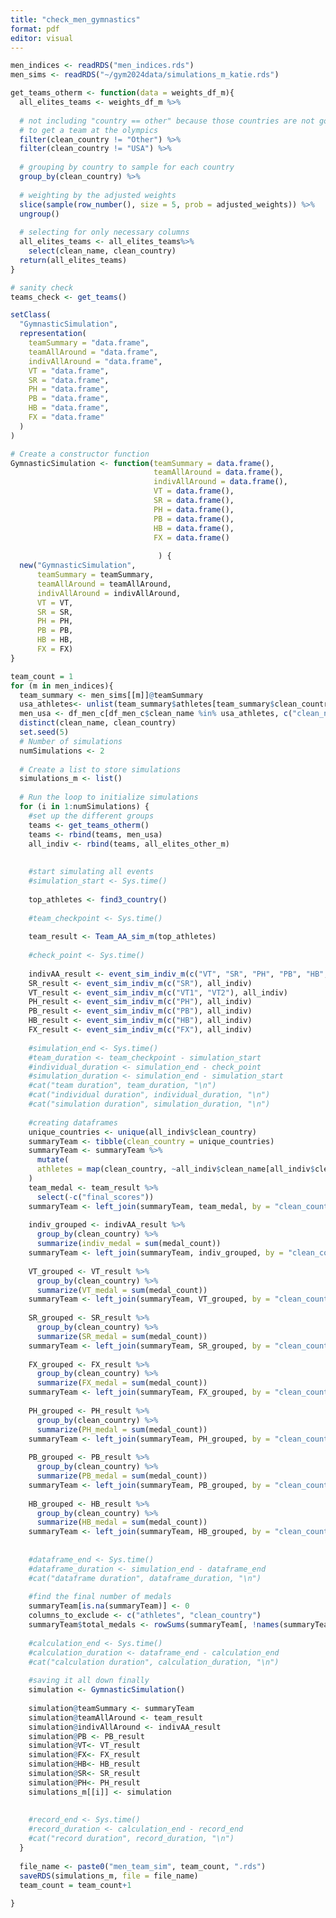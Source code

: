 ```yaml
---
title: "check_men_gymnastics"
format: pdf
editor: visual
---
```


```r
men_indices <- readRDS("men_indices.rds")
men_sims <- readRDS("~/gym2024data/simulations_m_katie.rds")
```

```r
get_teams_otherm <- function(data = weights_df_m){
  all_elites_teams <- weights_df_m %>%
    
  # not including "country == other" because those countries are not good enough 
  # to get a team at the olympics
  filter(clean_country != "Other") %>%
  filter(clean_country != "USA") %>%
    
  # grouping by country to sample for each country
  group_by(clean_country) %>%
    
  # weighting by the adjusted weights
  slice(sample(row_number(), size = 5, prob = adjusted_weights)) %>%
  ungroup()
  
  # selecting for only necessary columns
  all_elites_teams <- all_elites_teams%>%
    select(clean_name, clean_country)
  return(all_elites_teams)
}

# sanity check
teams_check <- get_teams()
```

```r
setClass(
  "GymnasticSimulation",
  representation(
    teamSummary = "data.frame",
    teamAllAround = "data.frame",
    indivAllAround = "data.frame",
    VT = "data.frame",
    SR = "data.frame",
    PH = "data.frame", 
    PB = "data.frame", 
    HB = "data.frame",
    FX = "data.frame"
  )
)

# Create a constructor function
GymnasticSimulation <- function(teamSummary = data.frame(),
                                teamAllAround = data.frame(),
                                indivAllAround = data.frame(),
                                VT = data.frame(),
                                SR = data.frame(),
                                PH = data.frame(), 
                                PB = data.frame(), 
                                HB = data.frame(),
                                FX = data.frame()
                              
                                 ) {
  new("GymnasticSimulation",
      teamSummary = teamSummary,
      teamAllAround = teamAllAround,
      indivAllAround = indivAllAround,
      VT = VT,
      SR = SR,
      PH = PH,
      PB = PB, 
      HB = HB, 
      FX = FX)
}

```

```r
team_count = 1
for (m in men_indices){
  team_summary <- men_sims[[m]]@teamSummary
  usa_athletes<- unlist(team_summary$athletes[team_summary$clean_country == "USA"])
  men_usa <- df_men_c[df_men_c$clean_name %in% usa_athletes, c("clean_name", "clean_country")] %>%
  distinct(clean_name, clean_country)
  set.seed(5)
  # Number of simulations
  numSimulations <- 2
  
  # Create a list to store simulations
  simulations_m <- list()
  
  # Run the loop to initialize simulations
  for (i in 1:numSimulations) {
    #set up the different groups
    teams <- get_teams_otherm()
    teams <- rbind(teams, men_usa)
    all_indiv <- rbind(teams, all_elites_other_m)
    
    
    #start simulating all events
    #simulation_start <- Sys.time()
    
    top_athletes <- find3_country()
    
    #team_checkpoint <- Sys.time()
    
    team_result <- Team_AA_sim_m(top_athletes)
    
    #check_point <- Sys.time()
    
    indivAA_result <- event_sim_indiv_m(c("VT", "SR", "PH", "PB", "HB", "FX"), all_indiv)
    SR_result <- event_sim_indiv_m(c("SR"), all_indiv)
    VT_result <- event_sim_indiv_m(c("VT1", "VT2"), all_indiv)
    PH_result <- event_sim_indiv_m(c("PH"), all_indiv)
    PB_result <- event_sim_indiv_m(c("PB"), all_indiv)
    HB_result <- event_sim_indiv_m(c("HB"), all_indiv)
    FX_result <- event_sim_indiv_m(c("FX"), all_indiv)
    
    #simulation_end <- Sys.time()
    #team_duration <- team_checkpoint - simulation_start
    #individual_duration <- simulation_end - check_point
    #simulation_duration <- simulation_end - simulation_start
    #cat("team duration", team_duration, "\n")
    #cat("individual duration", individual_duration, "\n")
    #cat("simulation duration", simulation_duration, "\n")
    
    #creating dataframes
    unique_countries <- unique(all_indiv$clean_country)
    summaryTeam <- tibble(clean_country = unique_countries)
    summaryTeam <- summaryTeam %>%
      mutate(
      athletes = map(clean_country, ~all_indiv$clean_name[all_indiv$clean_country == .x])
    )
    team_medal <- team_result %>%
      select(-c("final_scores"))
    summaryTeam <- left_join(summaryTeam, team_medal, by = "clean_country")
    
    indiv_grouped <- indivAA_result %>%
      group_by(clean_country) %>%
      summarize(indiv_medal = sum(medal_count)) 
    summaryTeam <- left_join(summaryTeam, indiv_grouped, by = "clean_country")
    
    VT_grouped <- VT_result %>%
      group_by(clean_country) %>%
      summarize(VT_medal = sum(medal_count)) 
    summaryTeam <- left_join(summaryTeam, VT_grouped, by = "clean_country")
    
    SR_grouped <- SR_result %>%
      group_by(clean_country) %>%
      summarize(SR_medal = sum(medal_count)) 
    summaryTeam <- left_join(summaryTeam, SR_grouped, by = "clean_country")
    
    FX_grouped <- FX_result %>%
      group_by(clean_country) %>%
      summarize(FX_medal = sum(medal_count)) 
    summaryTeam <- left_join(summaryTeam, FX_grouped, by = "clean_country")
    
    PH_grouped <- PH_result %>%
      group_by(clean_country) %>%
      summarize(PH_medal = sum(medal_count)) 
    summaryTeam <- left_join(summaryTeam, PH_grouped, by = "clean_country")
    
    PB_grouped <- PB_result %>%
      group_by(clean_country) %>%
      summarize(PB_medal = sum(medal_count)) 
    summaryTeam <- left_join(summaryTeam, PB_grouped, by = "clean_country")
    
    HB_grouped <- HB_result %>%
      group_by(clean_country) %>%
      summarize(HB_medal = sum(medal_count)) 
    summaryTeam <- left_join(summaryTeam, HB_grouped, by = "clean_country")
    
    
    #dataframe_end <- Sys.time()
    #dataframe_duration <- simulation_end - dataframe_end
    #cat("dataframe duration", dataframe_duration, "\n")
    
    #find the final number of medals
    summaryTeam[is.na(summaryTeam)] <- 0
    columns_to_exclude <- c("athletes", "clean_country")
    summaryTeam$total_medals <- rowSums(summaryTeam[, !names(summaryTeam) %in% columns_to_exclude])
    
    #calculation_end <- Sys.time()
    #calculation_duration <- dataframe_end - calculation_end
    #cat("calculation duration", calculation_duration, "\n")
    
    #saving it all down finally
    simulation <- GymnasticSimulation()
  
    simulation@teamSummary <- summaryTeam
    simulation@teamAllAround <- team_result
    simulation@indivAllAround <- indivAA_result
    simulation@PB <- PB_result
    simulation@VT<- VT_result
    simulation@FX<- FX_result
    simulation@HB<- HB_result
    simulation@SR<- SR_result
    simulation@PH<- PH_result
    simulations_m[[i]] <- simulation
    
    
    #record_end <- Sys.time()
    #record_duration <- calculation_end - record_end
    #cat("record duration", record_duration, "\n")
  }
  
  file_name <- paste0("men_team_sim", team_count, ".rds")
  saveRDS(simulations_m, file = file_name)
  team_count = team_count+1
  
}
```

